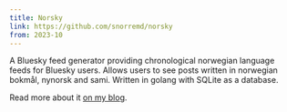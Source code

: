 ```yaml
---
title: Norsky
link: https://github.com/snorremd/norsky
from: 2023-10
---
```


A Bluesky feed generator providing chronological norwegian language feeds for Bluesky users.
Allows users to see posts written in norwegian bokmål, nynorsk and sami.
Written in golang with SQLite as a database.

Read more about it [on my blog](/blog/2023-10-01-bluesky-feed-generators-giving-users-algorithmic-choice).
